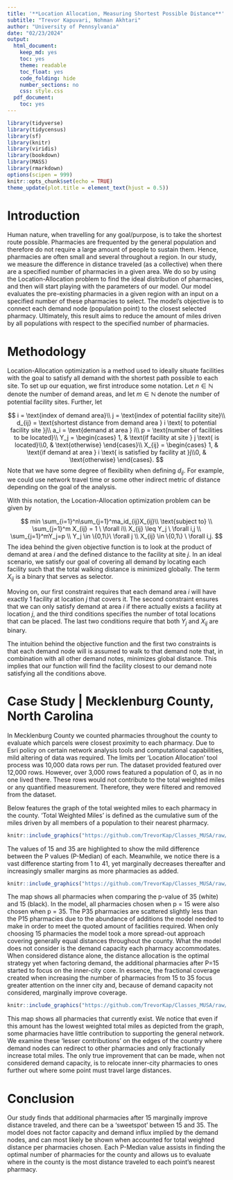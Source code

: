 ```yaml
---
title: '**Location Allocation, Measuring Shortest Possible Distance**'
subtitle: "Trevor Kapuvari, Nohman Akhtari"
author: "University of Pennsylvania"  
date: "02/23/2024"
output:
  html_document:
    keep_md: yes
    toc: yes
    theme: readable
    toc_float: yes
    code_folding: hide
    number_sections: no
    css: style.css
  pdf_document:
    toc: yes
---
```


```r
library(tidyverse)
library(tidycensus)
library(sf)
library(knitr)
library(viridis)
library(bookdown)
library(MASS)
library(rmarkdown)
options(scipen = 999)
knitr::opts_chunk$set(echo = TRUE)
theme_update(plot.title = element_text(hjust = 0.5))
```


# Introduction
Human nature, when travelling for any goal/purpose, is to take the shortest route possible. Pharmacies are frequented by the general population and therefore do not require a large amount of people to sustain them. Hence, pharmacies are often small and several throughout a region. In our study, we measure the difference in distance traveled (as a  collective) when there are a specified number of pharmacies in a given area. We do so by using the Location-Allocation problem to find the ideal distribution of pharmacies, and then will start playing with the parameters of our model. Our model evaluates the pre-existing pharmacies in a given region with an input on a specified number of these pharmacies to select. The model's objective is to connect each demand node (population point) to the closest selected pharmacy. Ultimately, this result aims to reduce the amount of miles driven by all populations with respect to the specified number of pharmacies. 

# Methodology
Location-Allocation optimization is a method used to ideally situate facilities with the goal to satisfy all demand with the shortest path possible to each site. To set up our equation, we first introduce some notation. Let $n \in \mathbb{N}$ denote the number of demand areas, and let $m \in \mathbb{N}$ denote the number of potential facility sites. Further, let

$$
i = \text{index of demand area}\\
j = \text{index of potential facility site}\\
d_{ij} = \text{shortest distance from demand area } i \text{ to potential facility site }j\\
a_i = \text{demand at area } i\\
p = \text{number of facilities to be located}\\
Y_j = \begin{cases} 1, & \text{if facility at site } j \text{ is located}\\0, & \text{otherwise} \end{cases}\\
X_{ij} = \begin{cases} 1, & \text{if demand at area } i \text{ is satisfied by facility at }j\\0, & \text{otherwise} \end{cases}.
$$
Note that we have some degree of flexibility when defining $d_{ij}.$ For example, we could use network travel time or some other indirect metric of distance depending on the goal of the analysis.

With this notation, the Location-Allocation optimization problem can be given by

$$
min \sum_{i=1}^n\sum_{j=1}^ma_id_{ij}X_{ij}\\
\text{subject to} \\
\sum_{j=1}^m X_{ij} = 1 \ \forall i\\
X_{ij} \leq Y_j \ \forall i,j \\
\sum_{j=1}^mY_j=p \\
Y_j \in \{0,1\}\ \forall j \\
X_{ij} \in \{0,1\} \  \forall i,j.
$$
The idea behind the given objective function is to look at the product of demand at area $i$ and the defined distance to the facility at site $j.$ In an ideal scenario, we satisfy our goal of covering all demand by locating each facility such that the total walking distance is minimized globally. The term $X_{ij}$ is a binary that serves as selector. 

Moving on, our first constraint requires that each demand area $i$ will have exactly 1 facility at location $j$ that covers it. The second constraint ensures that we can only satisfy demand at area $i$ if there actually exists a facility at location $j,$ and the third conditions specifies the number of total locations that can be placed. The last two conditions require that both $Y_j$ and $X_{ij}$ are binary.

The intuition behind the objective function and the first two constraints is that each demand node will is assumed to walk to that demand note that, in combination with all other demand notes, minimizes global distance. This implies that our function will find the facility closest to our demand note satisfying all the conditions above.


# Case Study | Mecklenburg  County, North Carolina

In Mecklenburg County we counted pharmacies throughout the county to evaluate which parcels were closest proximity to each pharmacy. Due to Esri policy on certain network analysis tools and computational capabilities, mild altering of data was required. The limits per 'Location Allocation' tool process was 10,000 data rows per run. The dataset provided featured over 12,000 rows. However, over 3,000 rows featured a population of 0, as in no one lived there. These rows would not contribute to the total weighted miles or any quantified measurement. Therefore, they were filtered and removed from the dataset. 

Below features the graph of the total weighted miles to each pharmacy in the county. 'Total Weighted Miles' is defined as the cumulative sum of the miles driven by all members of a population to their nearest pharmacy. 


```r
knitr::include_graphics("https://github.com/TrevorKap/Classes_MUSA/raw/604516eac37357921ca422d10afb507ff430280a/SpatialOptimization/PharmacyMilesHW3.png")

```

The values of 15 and 35 are highlighted to show the mild difference between the P values (P-Median) of each. Meanwhile, we notice there is a vast difference starting from 1 to 41, yet marginally decreases thereafter and increasingly smaller margins as more pharmacies as added. 

```r
knitr::include_graphics("https://github.com/TrevorKap/Classes_MUSA/raw/604516eac37357921ca422d10afb507ff430280a/SpatialOptimization/Map35.png")

```

The map shows all pharmacies when comparing the p-value of 35 (white) and 15 (black). In the model, all pharmacies chosen when p = 15 were also chosen when p = 35. The P35 pharmacies are scattered slightly less than the P15 pharmacies due to the abundance of additions the model needed to make in order to meet the quoted amount of facilities required. When only choosing 15 pharmacies the model took a more spread-out approach covering generally equal distances throughout the county. What the model does not consider is the demand capacity each pharmacy accommodates. When considered distance alone, the distance allocation is the optimal strategy yet when factoring demand, the additional pharmacies after P=15 started to focus on the inner-city core. In essence, the fractional coverage created when increasing the number of pharmacies from 15 to 35 focus greater attention on the inner city and, because of demand capacity not considered, marginally improve coverage. 


```r
knitr::include_graphics("https://github.com/TrevorKap/Classes_MUSA/raw/604516eac37357921ca422d10afb507ff430280a/SpatialOptimization/MapAllhw3.png")

```

This map shows all pharmacies that currently exist. We notice that even if this amount has the lowest weighted total miles as depicted from the graph, some pharmacies have little contribution to supporting the general network. We examine these 'lesser contributions' on the edges of the country where demand nodes can redirect to other pharmacies and only fractionally increase total miles. The only true improvement that can be made, when not considered demand capacity, is to relocate inner-city pharmacies to ones further out where some point must travel large distances. 

# Conclusion

Our study finds that additional pharmacies after 15 marginally improve distance traveled, and there can be a 'sweetspot' between 15 and 35. The model does not factor capacity and demand influx implied by the demand nodes, and can most likely be shown when accounted for total weighted distance per pharmacies chosen. Each P-Median value assists in finding the optimal number of pharmacies for the county and allows us to evaluate where in the county is the most distance traveled to each point's nearest pharmacy. 

